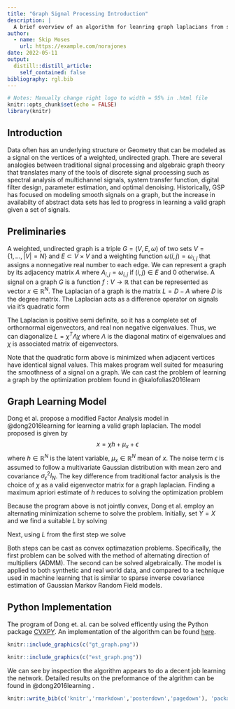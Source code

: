```yaml
---
title: "Graph Signal Processing Introduction"
description: |
  A brief overview of an algorithm for leanring graph laplacians from smooth signal representations over a network.
author:
  - name: Skip Moses
    url: https://example.com/norajones
date: 2022-05-11
output:
  distill::distill_article:
    self_contained: false
bibliography: rgl.bib
---
```



```r
# Notes: Manually change right logo to width = 95% in .html file
knitr::opts_chunk$set(echo = FALSE)
library(knitr)
```

## Introduction

Data often has  an underlying structure or Geometry that can be modeled as a signal on the vertices of a weighted, undirected graph. There are several analogies between traditional signal processing and algebraic graph theory that translates many of the tools of discrete signal processing such as spectral analysis of multichannel signals, system transfer function, digital filter design, parameter estimation, and optimal denoising. Historically, GSP has focused on modeling smooth signals on a graph, but the increase in availabilty of abstract data sets has led to progress in learning a valid graph given a set of signals. 

## Preliminaries

A weighted, undirected graph is a triple $G = (V, E, \omega)$ of two sets $V = \{1, \ldots, |V| = N \}$ and $E \subset V \times V$ and a weighting function $\omega(i,j) = \omega_{i,j}$ that assigns a nonnegative real number to each edge. We can represent a graph by its adjacency matrix $A$ where $A_{i,j} = \omega_{i,j}$ if $(i,j) \in E$ and $0$ otherwise. A signal on a graph $G$ is a function $f: V \rightarrow \mathbb{R}$ that can be represented as vector $x \in \mathbb{R}^N$. The Laplacian of a graph is the matrix $L = D - A$ where $D$ is the degree matrix. The Laplacian acts as a difference operator on signals via it's quadratic form

\begin{equation}
	x^TLx = \sum_{(i,j)\in E}A_{i,j}(x_j - x_i)^2 
\end{equation} 

The Laplacian is positive semi definite, so it has a complete set of orthornormal eigenvectors, and real non negative eigenvalues. Thus, we can diagonalize $L = \chi^T\Lambda \chi$ where $\Lambda$ is the diagonal matirx of eigenvalues and $\chi$ is associated matrix of eigenvectors. 

Note that the quadratic form above is minimized when adjacent vertices have identical signal values. This makes program well suited for measuring the smoothness of a signal on a graph. We can cast the problem of learning a graph by the optimization problem found in @kalofolias2016learn

\begin{equation} 
	\begin{aligned}
		\min_L       & \phantom{..} \text{tr}(Y^TLY) + f(L),\\
		\textrm{s.t.}& \quad \text{tr}(L) = N,\\
		& \quad L_{i,j} = L_{j,i} \leq 0, \phantom{..} i \neq j, \\
		& \quad L\cdot \textbf{1} = \textbf{0}
	\end{aligned}
\end{equation}

## Graph Learning Model
Dong et al. propose a modified Factor Analysis model in @dong2016learning for learning a valid graph laplacian. The model proposed is given by 
$$x = \chi h + \mu_x + \epsilon$$
where $h \in \mathbb{R}^N$ is the latent variable, $\mu_x \in \mathbb{R}^N$ mean of $x$. The noise term $\epsilon$ is assumed to follow a multivariate Gaussian distribution with mean zero and covariance $\sigma_\epsilon^2I_N$. The key difference from traditional factor analysis is the choice of $\chi$ as a valid eigenvector matrix for a graph laplacian. Finding a maximum apriori estimate of $h$ reduces to solving the optimization problem

\begin{equation}
	\begin{aligned}
		\min_{L \in \mathbb{R}^{N\times N}, \phantom{..} Y \in \mathbb{R}^{N\times P}} ||X&-Y||_F^2 + \alpha \text{tr}(Y^TLY) + \beta||L||_F^2 \\
		\textrm{s.t.}& \quad \text{tr}(L) = N, \\
		&\quad L_{i,j} = L_{j,i} \leq 0, \phantom{..} i \neq j, \\
		&\quad L\cdot \textbf{1} = \textbf{0} \\
	\end{aligned}
\end{equation}

Because the program above is not jointly convex, Dong et al. employ an alternating minimization scheme to solve the problem. Initially, set $Y = X$ and we find a suitable $L$ by solving 
\begin{equation}
	\begin{aligned}
		\min_L       & \phantom{..} \alpha \text{tr}(Y^TLY) + \beta ||L||_F^2, \\
		\textrm{s.t.}& \quad \text{tr}(L) = N,\\
					 & \quad L_{i,j} = L_{j,i} \leq 0, \phantom{..} i \neq j, \\
					 & \quad L\cdot \textbf{1} = \textbf{0}
	\end{aligned}
\end{equation}

Next, using $L$ from the first step we solve 
\begin{equation}
	\begin{aligned}
		\min_Y \phantom{..} ||X-Y||_F^2 + \alpha \text{tr}(Y^TLY)
	\end{aligned}
\end{equation}

Both steps can be cast as convex optimazation problems. Specifically, the first problem can be solved with the method of alternating direction of multipliers (ADMM). The second can be solved algebraically. The model is applied to both synthetic and real world data, and compared to a technique used in machine learning that is similar to sparse inverse covariance estimation of Gaussian Markov Random Field models. 

## Python Implementation
The program of Dong et. al. can be solved efficently using the Python package [CVXPY](https://www.cvxpy.org/). An implementation of the algorithm can be found [here](https://github.com/SkipMoses/gl_sig_rep). 

```r
knitr::include_graphics(c("gt_graph.png"))
```

```r
knitr::include_graphics(c("est_graph.png"))
```

We can see by inspection the algorithm appears to do a decent job learning the network. Detailed results on the preformance of the algrithm can be found in  @dong2016learning .

```r
knitr::write_bib(c('knitr','rmarkdown','posterdown','pagedown'), 'packages.bib')
```
